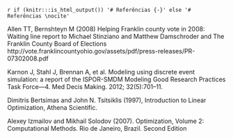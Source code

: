 `r if (knitr:::is_html_output()) '# Referências {-}' else '# Referências \nocite'`

Allen TT, Bernshteyn M (2008) Helping Franklin county vote in 2008: Waiting line report to
Michael Stinziano and Matthew Damschroder and The Franklin County Board of Elections
http://vote.franklincountyohio.gov/assets/pdf/press-releases/PR-07302008.pdf

 Karnon J, Stahl J, Brennan A, et al. Modeling using discrete
event simulation: a report of the ISPOR-SMDM Modeling Good
Research Practices Task Force—4. Med Decis Making. 2012;
32(5):701–11.

Dimitris Bertsimas and John N. Tsitsiklis (1997), Introduction to Linear Optimization,
Athena Scientific.

Alexey Izmailov and Mikhail Solodov (2007). Optimization, Volume 2: Computational Methods. 
Rio de Janeiro, Brazil. Second Edition
